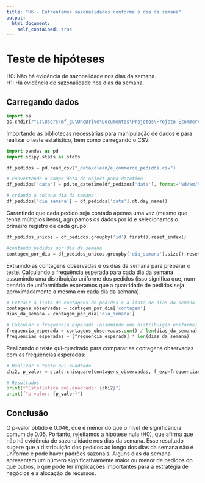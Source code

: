 ```yaml
---
title: "H6 - Enfrentamos sazonalidades conforme o dia da semana"
output: 
  html_document:
    self_contained: true
---
```


# Teste de hipóteses
<p>H0: Não há evidência de sazonalidade nos dias da semana.<br>H1: Há evidência de sazonalidade nos dias da semana.</p>

## Carregando dados

```python
import os
os.chdir(r"C:\Users\mf_gu\OneDrive\Documentos\Projetos\Projeto Ecommerce\ecommerce-joias")
```

Importando as bibliotecas necessárias para manipulação de dados e para realizar o teste estatístico, bem como carregando o CSV:
```python
import pandas as pd
import scipy.stats as stats

df_pedidos = pd.read_csv("_data/clean/e_commerce_pedidos.csv")
```


```python
# convertendo o campo data de object para datetime
df_pedidos['data'] = pd.to_datetime(df_pedidos['data'], format='%d/%m/%Y %H:%M:%S')

# criando a coluna dia da semana
df_pedidos['dia_semana'] = df_pedidos['data'].dt.day_name()
```


Garantindo que cada pedido seja contado apenas uma vez (mesmo que tenha múltiplos itens), agrupamos os dados por id e selecionamos o primeiro registro de cada grupo:

```python
df_pedidos_unicos = df_pedidos.groupby('id').first().reset_index()

#contando pedidos por dia da semana
contagem_por_dia = df_pedidos_unicos.groupby('dia_semana').size().reset_index(name='contagem')
```

Extraindo as contagens observadas e os dias da semana para preparar o teste.
Calculando a frequência esperada para cada dia da semana assumindo uma distribuição uniforme dos pedidos (isso significa que, num cenário de uniformidade esperamos que a quantidade de pedidos seja aproximadamente a mesma em cada dia da semana).
```python
# Extrair a lista de contagens de pedidos e a lista de dias da semana
contagens_observadas = contagem_por_dia['contagem']
dias_da_semana = contagem_por_dia['dia_semana']

# Calcular a frequência esperada (assumindo uma distribuição uniforme)
frequencia_esperada = contagens_observadas.sum() / len(dias_da_semana)
frequencias_esperadas = [frequencia_esperada] * len(dias_da_semana)
```


Realizando o teste qui-quadrado para comparar as contagens observadas com as frequências esperadas:
```python
# Realizar o teste qui-quadrado
chi2, p_valor = stats.chisquare(contagens_observadas, f_exp=frequencias_esperadas)

# Resultados
print(f"Estatística qui-quadrado: {chi2}")
print(f"p-valor: {p_valor}")
```

## Conclusão
O p-valor obtido é 0.046, que é menor do que o nível de significância comum de 0.05. Portanto, rejeitamos a hipótese nula (H0), que afirma que não há evidência de sazonalidade nos dias da semana.
Esse resultado sugere que a distribuição dos pedidos ao longo dos dias da semana não é uniforme e pode haver padrões sazonais. Alguns dias da semana apresentam um número significativamente maior ou menor de pedidos do que outros, o que pode ter implicações importantes para a estratégia de negócios e a alocação de recursos.